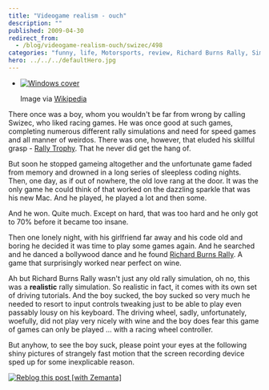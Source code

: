 ```yaml
---
title: "Videogame realism - ouch"
description: ""
published: 2009-04-30
redirect_from:
  - /blog/videogame-realism-ouch/swizec/498
categories: "funny, life, Motorsports, review, Richard Burns Rally, Simulation, Uncategorized"
hero: ../../../defaultHero.jpg
---
```


- [![Windows cover](https://upload.wikimedia.org/wikipedia/en/thumb/b/b9/RichardBurnsRallyBox.jpg/200px-RichardBurnsRallyBox.jpg "Windows cover")](http://en.wikipedia.org/wiki/Image:RichardBurnsRallyBox.jpg)

  Image via [Wikipedia](http://en.wikipedia.org/wiki/Image:RichardBurnsRallyBox.jpg)

There once was a boy, whom you wouldn't be far from wrong by calling Swizec, who liked racing games. He was once good at such games, completing numerous different rally simulations and need for speed games and all manner of weirdos. There was one, however, that eluded his skillful grasp - [Rally Trophy](http://en.wikipedia.org/wiki/Rally_Trophy "Rally Trophy"). That he never did get the hang of.

But soon he stopped gameing altogether and the unfortunate game faded from memory and drowned in a long series of sleepless coding nights. Then, one day, as if out of nowhere, the old love rang at the door. It was the only game he could think of that worked on the dazzling sparkle that was his new Mac. And he played, he played a lot and then some.

And he won. Quite much. Except on hard, that was too hard and he only got to 70% before it became too insane.

Then one lonely night, with his girlfriend far away and his code old and boring he decided it was time to play some games again. And he searched and he danced a bollywood dance and he found [Richard Burns Rally](http://en.wikipedia.org/wiki/Richard_Burns_Rally "Richard Burns Rally"). A game that surprisingly worked near perfect on wine.

Ah but Richard Burns Rally wasn't just any old rally simulation, oh no, this was a **realistic** rally simulation. So realistic in fact, it comes with its own set of driving tutorials. And the boy sucked, the boy sucked so very much he needed to resort to input controls tweaking just to be able to play even passably lousy on his keyboard. The driving wheel, sadly, unfortunately, woefully, did not play very nicely with wine and the boy does fear this game of games can only be played ... with a racing wheel controller.

But anyhow, to see the boy suck, please point your eyes at the following shiny pictures of strangely fast motion that the screen recording device sped up for some inexplicable reason.

[![Reblog this post [with Zemanta]](https://img.zemanta.com/reblog_e.png?x-id=4891a14b-f14f-4475-90b0-6eedb8f0c524)](http://reblog.zemanta.com/zemified/4891a14b-f14f-4475-90b0-6eedb8f0c524/ "Reblog this post [with Zemanta]")
